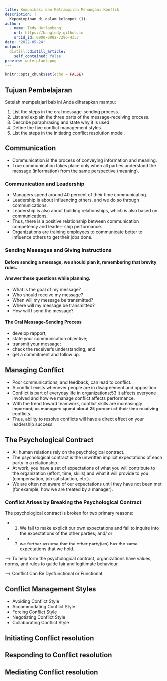 ```yaml
---
title: Komunikasi dan Ketrampilan Menangani Konflik
description: |
  Kepemimpinan di dalam kelompok (1).
author: 
  - name: Tedy Herlambang
    url: https://bangtedy.github.io
    orcid_id: 0000-0002-7296-4357
date: '2022-05-24'
output:
  distill::distill_article:
    self_contained: false
preview: waterplant.png
---
```


```r
knitr::opts_chunk$set(echo = FALSE)
```

## Tujuan Pembelajaran

Setelah mempelajari bab ini Anda diharapkan mampu:

1. List the steps in the oral message-sending process.
2. List and explain the three parts of the
message-receiving process.
3. Describe paraphrasing and state why it is used.
4. Define the five conflict management styles. 
5. List the steps in the initiating conflict resolution
model. 

## Communication

- Communication
is the process of conveying information and meaning. 
- True communication takes place
only when all parties understand the message (information) from the same perspective
(meaning).

### Communication and Leadership

- Managers spend around 40 percent of their time communicating.
- Leadership is
about influencing others, and we do so through communications.
- Leadership is
also about building relationships, which is also based on communications. 
- Thus,
there is a positive relationship between communication competency and leader-
ship performance.
- Organizations are training employees to communicate better
to influence others to get their jobs done.

### Sending Messages and Giving Instructions

#### Before sending a message, we should plan it, remembering that brevity rules. 
#### Answer these questions while planning. 
   + What is the goal of my message? 
   + Who should receive my message? 
   + When will my message be transmitted? 
   + Where will my message be transmitted?
   + How will I send the message?
   
#### The Oral Message-Sending Process
   + develop rapport; 
   + state your communication objective; 
   + transmit your message; 
   + check the receiver’s understanding; and 
   + get a commitment and follow up. 
   
## Managing Conflict

- Poor communications, and feedback, can lead to conflict. 
- A conflict exists
whenever people are in disagreement and opposition. 
- Conflict is part of everyday life in
organizations;53 it affects everyone involved and how we manage conflict affects performance.
- With the trend toward teamwork, conflict skills are increasingly important; as managers spend about 25 percent of their time resolving conflicts.
- Thus, ability to resolve conflicts will have a direct effect on your leadership success.

## The Psychological Contract
- All human relations rely on the psychological contract. 
- The psychological contract is the
unwritten implicit expectations of each party in a relationship. 
- At work, you have a set of
expectations of what you will contribute to the organization (effort, time, skills) and what
it will provide to you (compensation, job satisfaction, etc.). 
- We are often not aware of our expectations until they have not been met (for example, how we are treated by a manager).

### Conflict Arises by Breaking the Psychological Contract

The psychological contract is broken for two primary reasons:

- (1) We fail to make explicit our own expectations and fail to inquire into the expectations of the other parties; and/ or 
- (2) we further assume that the other party(ies) has the same expectations that we hold.

--> To help form the psychological contract, organizations have values, norms, and rules to
guide fair and legitimate behaviour.

--> Conflict Can Be Dysfunctional or Functional

## Conflict Management Styles

- Avoiding Conflict Style
- Accommodating Conflict Style
- Forcing Conflict Style
- Negotiating Conflict Style
- Collaborating Conflict Style

## Initiating Conflict resolution
## Responding to Conflict resolution
## Mediating Conflict resolution